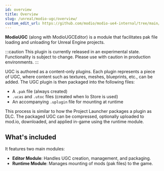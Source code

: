 ```yaml
---
id: overview
title: Overview
slug: /unreal/modio-ugc/overview/
custom_edit_url: https://github.com/modio/modio-ue4-internal/tree/main/Plugins/ModioUGC/Doc/doc_root/en-us/modio-ugc/overview.mdx
---
```


**ModioUGC** (along with ModioUGCEditor) is a module that facilitates pak file loading and unloading for Unreal Engine projects.

:::caution
This plugin is currently released in an experimental state. Functionality is subject to change. Please use with caution in production environments.
:::

UGC is authored as a content-only plugins. Each plugin represents a piece of UGC, where content such as textures, meshes, blueprints, etc., can be added. The UGC plugin is then packaged into the following files:

- A `.pak` file (always created)
- `.ucas` and `.utoc` files (created when Io Store is used)
- An accompanying `.uplugin` file for mounting at runtime

This process is similar to how the Project Launcher packages a plugin as DLC. The packaged UGC can be compressed, optionally uploaded to mod.io, downloaded, and applied in-game using the runtime module.

## What's included

It features two main modules:

- **Editor Module**: Handles UGC creation, management, and packaging.
- **Runtime Module**: Manages mounting of mods (pak files) to the game.